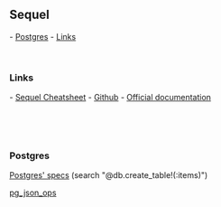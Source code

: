 == Sequel ==
- [[#Postgres|Postgres]]
- [[#Links|Links]]

<br />

=== Links ===
- [[http://ricostacruz.com/cheatsheets/sequel.html|Sequel Cheatsheet]]
- [[https://github.com/jeremyevans/sequel|Github]]
- [[http://sequel.jeremyevans.net/documentation.html|Official documentation]]

<br />

{{{class="ruby"
# Filter dates
DB[:users].where { created_at > Date.today << 1 }   # 1 month
DB[:users].where { created_at > (Date.today - 10) } # 10 days
# > WHERE created_at (`created_at` > '2016-12-11')

DB[:users].where(created_at: ((Date.today - 10)..(Date.today)))
}}}

{{{class="ruby"
# Sequel.~ == NOT
# Sequel.& == AND
DB[:users].where { Sequel.~(login: nil, email: nil) }
# > WHERE ((`login` IS NOT NULL) OR (`email` IS NOT NULL))

DB[:users].where { Sequel.&(login: nil, email: nil) }
DB[:users].exclude { Sequel.~(login: nil, email: nil) }
# > WHERE ((`login` IS NULL) AND (`email` IS NULL))

DB[:users].exclude { Sequel.&(login: nil, email: nil) }
# > WHERE NOT ((`login` IS NULL) AND (`email` IS NULL))

DB[:users].exclude { Sequel.&(Sequel.~(login: nil, email: nil)) }
# > WHERE NOT ((`login` IS NOT NULL) OR (`email` IS NOT NULL))

DB[:users].where { Sequel.&(Sequel.~(login: nil), Sequel.~(email: nil)) }
# > WHERE ((`login` IS NOT NULL) AND (`email` IS NOT NULL))
}}}


{{{class="ruby"
# REGEX
DB[:users].where(login: /Admin/i)
# > WHERE (`login` REGEXP 'Admin')
}}}

<br />

=== Postgres ===
[[https://github.com/jeremyevans/sequel/blob/master/spec/adapters/postgres_spec.rb|Postgres' specs]] (search "@db.create_table!(:items)")

[[http://sequel.jeremyevans.net/rdoc-plugins/files/lib/sequel/extensions/pg_json_ops_rb.html|pg_json_ops]]
{{{class="ruby"
DB.extension :pg_array, :pg_json, :pg_json_ops

DB.create_table :movies do
  column :genres, 'text[]'   # Create an Array column
  column :actors, 'jsonb'  # jsonb column
end

DB[:movies].insert(genres: Sequel.pg_array(["Comedy", "Documentary"], :text))
DB[:movies].insert(actors: Sequel.pg_jsonb({"leading" => "Chuck Norris"}))
}}}
